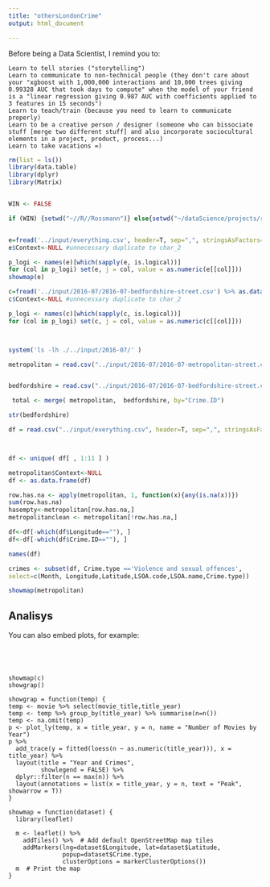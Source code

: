 ```yaml
---
title: "othersLondonCrime"
output: html_document

---
```


Before being a Data Scientist, I remind you to:

    Learn to tell stories ("storytelling")
    Learn to communicate to non-technical people (they don't care about your "xgboost with 1,000,000 interactions and 10,000 trees giving 0.99328 AUC that took days to compute" when the model of your friend is a "linear regression giving 0.987 AUC with coefficients applied to 3 features in 15 seconds")
    Learn to teach/train (because you need to learn to communicate properly)
    Learn to be a creative person / designer (someone who can bissociate stuff [merge two different stuff] and also incorporate sociocultural elements in a project, product, process...)
    Learn to take vacations =)


```r

rm(list = ls())
library(data.table)
library(dplyr)
library(Matrix)


WIN <- FALSE

if (WIN) {setwd("~//R//Rossmann")} else{setwd("~/dataScience/projects/repo/crime/code/")}


e=fread('../input/everything.csv', header=T, sep=",", stringsAsFactors=F) 
e$Context<-NULL #unnecessary duplicate to char_2

p_logi <- names(e)[which(sapply(e, is.logical))]
for (col in p_logi) set(e, j = col, value = as.numeric(e[[col]]))
showmap(e)

c=fread('../input/2016-07/2016-07-bedfordshire-street.csv') %>% as.data.frame()
c$Context<-NULL #unnecessary duplicate to char_2

p_logi <- names(c)[which(sapply(c, is.logical))]
for (col in p_logi) set(c, j = col, value = as.numeric(c[[col]]))



system('ls -lh ./../input/2016-07/' )

metropolitan = read.csv("../input/2016-07/2016-07-metropolitan-street.csv", header=T, sep=",", stringsAsFactors=F) 


bedfordshire = read.csv("../input/2016-07/2016-07-bedfordshire-street.csv", header=T, sep=",", stringsAsFactors=F) 

 total <- merge( metropolitan,  bedfordshire, by="Crime.ID")

str(bedfordshire)

df = read.csv("../input/everything.csv", header=T, sep=",", stringsAsFactors=F) 



df <- unique( df[ , 1:11 ] )

metropolitan$Context<-NULL
df <- as.data.frame(df)

row.has.na <- apply(metropolitan, 1, function(x){any(is.na(x))})
sum(row.has.na)
hasempty<-metropolitan[row.has.na,]
metropolitanclean <- metropolitan[!row.has.na,]

df<-df[-which(df$Longitude==""), ] 
df<-df[-which(df$Crime.ID==""), ] 

names(df)

crimes <- subset(df, Crime.type =='Violence and sexual offences',
select=c(Month, Longitude,Latitude,LSOA.code,LSOA.name,Crime.type)) 

showmap(metropolitan)
```

## Analisys

You can also embed plots, for example:


```{#anaysis}




showmap(c)
showgrap()
```



```fuctions
showgrap = function(temp) {
temp <- movie %>% select(movie_title,title_year)
temp <- temp %>% group_by(title_year) %>% summarise(n=n())
temp <- na.omit(temp)
p <- plot_ly(temp, x = title_year, y = n, name = "Number of Movies by Year")
p %>%
  add_trace(y = fitted(loess(n ~ as.numeric(title_year))), x = title_year) %>%
  layout(title = "Year and Crimes",
         showlegend = FALSE) %>%
  dplyr::filter(n == max(n)) %>%
  layout(annotations = list(x = title_year, y = n, text = "Peak", showarrow = T))
}

showmap = function(dataset) {
  library(leaflet)
  
  m <- leaflet() %>%
    addTiles() %>%  # Add default OpenStreetMap map tiles
    addMarkers(lng=dataset$Longitude, lat=dataset$Latitude,
               popup=dataset$Crime.type,
               clusterOptions = markerClusterOptions())
  m  # Print the map
}
```

